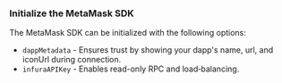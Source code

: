 ### Initialize the MetaMask SDK

The MetaMask SDK can be initialized with the following options:

- `dappMetadata` - Ensures trust by showing your dapp's name, url, and iconUrl during connection.
- `infuraAPIKey` - Enables read-only RPC and load‑balancing.
